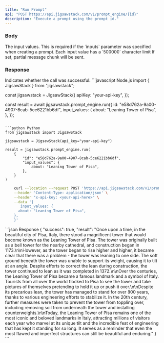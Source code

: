 ```yaml
---
title: "Run Prompt"
api: "POST https://api.jigsawstack.com/v1/prompt_engine/{id}"
description: "Execute a prompt using the prompt id."
---
```


<Snippet file="header.mdx" />

### Body

<ParamField body="input_values" type="object">
  The input values. This is required if the `inputs` parameter was specified when
  creating a prompt. Each input value has a `500000` character limit
</ParamField>

<ParamField body="stream" type="boolean" defaultValue="false">
  If set, partial message chunk will be sent.
</ParamField>

### Response

<ResponseField name="success" type="boolean">
  Indicates whether the call was successful.
</ResponseField>

<RequestExample>
  ```javascript Node.js
  import { JigsawStack } from "jigsawstack";

  const jigsawstack = JigsawStack({
    apiKey: "your-api-key",
  });

  const result = await jigsawstack.prompt_engine.run({
    id: "e58d762a-9a00-4907-8cab-5ce6221bb6df",
    input_values: {
      about: "Leaning Tower of Pisa",
    },
  });
  ```

  ```python Python
  from jigsawstack import JigsawStack

  jigsawstack = JigsawStack(api_key="your-api-key")

  result = jigsawstack.prompt_engine.run(
      {
          "id": "e58d762a-9a00-4907-8cab-5ce6221bb6df",
          "input_values": {
              about: "Leaning Tower of Pisa",
          },
      }
  )
  ```

  ```bash cURL
      curl --location --request POST 'https://api.jigsawstack.com/v1/prompt_engine/{id}' \
      --header 'Content-Type: application/json' \
      --header "x-api-key: <your-api-here>" \
      --data '{
         input_values: {
        about: "Leaning Tower of Pisa",
      },
      }'
  ```
</RequestExample>

<ResponseExample>
  ```json Response
  {
    "success": true,
    "result": "Once upon a time, in the beautiful city of Pisa, Italy, there stood a magnificent tower that would become known as the Leaning Tower of Pisa. The tower was originally built as a bell tower for the nearby cathedral, and construction began in 1173.\n\nHowever, as the tower began to rise higher and higher, it became clear that there was a problem - the tower was leaning to one side. The soft ground beneath the tower was unable to support its weight, causing it to tilt at an angle. Despite efforts to correct the lean during construction, the tower continued to lean as it was completed in 1372.\n\nOver the centuries, the Leaning Tower of Pisa became a famous landmark and a symbol of Italy. Tourists from all over the world flocked to Pisa to see the tower and take pictures of themselves pretending to hold it up or push it over.\n\nDespite its precarious lean, the tower has managed to stand for over 800 years, thanks to various engineering efforts to stabilize it. In the 20th century, further measures were taken to prevent the tower from toppling over, including removing soil from underneath the tower and installing counterweights.\n\nToday, the Leaning Tower of Pisa remains one of the most iconic and beloved landmarks in Italy, attracting millions of visitors each year who marvel at its unique tilt and the incredible feat of engineering that has kept it standing for so long. It serves as a reminder that even the most flawed and imperfect structures can still be beautiful and enduring."
  }
  ```
</ResponseExample>